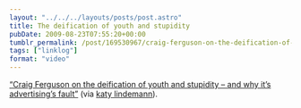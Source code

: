```yaml
---
layout: "../../../layouts/posts/post.astro"
title: The deification of youth and stupidity
pubDate: 2009-08-23T07:55:20+00:00
tumblr_permalink: /post/169530967/craig-ferguson-on-the-deification-of-youth-and
tags: ["linklog"]
format: "video"
---
```



<YouTube id="https://www.youtube.com/watch?v=xFQkMAPVoIo" />

[&ldquo;Craig Ferguson on the deification of youth and stupidity – and why it’s advertising’s fault&rdquo;][1] (via [katy lindemann][2]).

[1]: https://www.youtube.com/watch?v=xFQkMAPVoIo
[2]: http://www.katylindemann.com/2009/08/22/why-everything-sucks/
